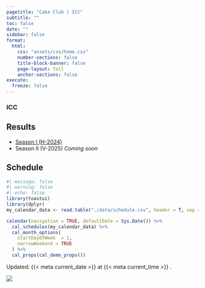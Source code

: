 ```yaml
---
pagetitle: "Cake Club | ICC"
subtitle: ""
toc: false
date: ""
sidebar: false
format:
  html:
    css: "assets/css/home.css"
    number-sections: false
    title-block-banner: false
    page-layout: full
    anchor-sections: false
execute:
  freeze: false
---
```


::: {.home-container}
::: {.home-grid-parent}
::: {.home-grid-child-left}

### ICC 
## Results

::: {.large}

 - [Season I (H-2024)](quarto-dashboard/ICC_dashboard.html)
 - Season II (V-2025) *Coming soon*

:::

## Schedule
::: {}

```r
#| message: false
#| warning: false
#| echo: false
library(toastui)
library(dplyr)
my_calendar_data <- read.table("./data/schedule.csv", header = T, sep = ',')

calendar(navigation = TRUE, defaultDate = Sys.Date()) %>%
  cal_schedules(my_calendar_data) %>%
  cal_month_options(
    startDayOfWeek  = 1, 
    narrowWeekend = TRUE
  ) %>% 
  cal_props(cal_demo_props())
```

:::




::: small
Updated: {{< meta current_date >}}  at {{< meta current_time >}} .
:::

:::
:::{.home-grid-child-right}

![](assets/images/main_image.webp)

:::
:::
:::
